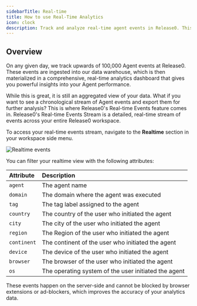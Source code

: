 ```yaml
---
sidebarTitle: Real-time
title: How to use Real-Time Analytics
icon: clock
description: Track and analyze real-time agent events in Release0. This guide provides an overview of the real-time events stream, including filtering options and attributes for monitoring user interactions with your chatbot agent.
---
```


## Overview

On any given day, we track upwards of 100,000 Agent events at Release0. These events are ingested into our data warehouse, which is then materialized in a comprehensive, real-time analytics dashboard that gives you powerful insights into your Agent performance. 

While this is great, it is still an aggregated view of your data. What if you want to see a chronological stream of Agent events and export them for further analysis? This is where Release0's Real-time Events feature comes in. Release0's Real-time Events Stream is a detailed, real-time stream of events across your entire Release0 workspace.

To access your real-time events stream, navigate to the **Realtime** section in your workspace side menu.

<Frame style={{ maxWidth: '800px' }}>
  <img src="/images/submission/realtime.png" alt="Realtime events" />
</Frame>

You can filter your realtime view with the following attributes:

| Attribute    | Description                                                                                      |
| :----------- | :----------------------------------------------------------------------------------------------- |
| `agent`      | The agent name                                                                                   |
| `domain`     | The domain where the agent was executed                                                           |
| `tag`        | The tag label assigned to the agent                                                              |
| `country`    | The country of the user who initiated the agent                                                  |
| `city`       | The city of the user who initiated the agent                                                     |
| `region`     | The Region of the user who initiated the agent                                                   |
| `continent`  | The continent of the user who initiated the agent                                                |
| `device`     | The device of the user who initiated the agent                                                   |
| `browser`    | The browser of the user who initiated the agent                                                  |
| `os`         | The operating system of the user initiated the agent                                             |

These events happen on the server-side and cannot be blocked by browser extensions or ad-blockers, which improves the accuracy of your analytics data.
